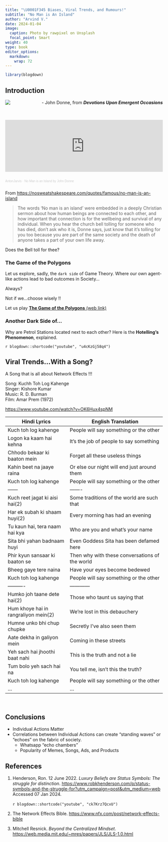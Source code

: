 ```yaml
---
title: "\U0001F345 Biases, Viral Trends, and Rumours!"
subtitle: "No Man is An Island"
author: "Arvind V."
date: 2024-01-04
image:
  caption: Photo by rawpixel on Unsplash
  focal_point: Smart
weight: 40
type: book
editor_options: 
  markdown: 
    wrap: 72
---
```


```r
library(blogdown)
```

## Introduction

![](donne.png)
  [- John Donne, from ***Devotions Upon Emergent Occasions***]{style="float:right"}
  
<br>
<br>
<iframe width="100%" height="166" scrolling="no" frameborder="no" allow="autoplay" src="https://w.soundcloud.com/player/?url=https%3A//api.soundcloud.com/tracks/1219217278&amp;color=ff5500&amp;show_teaser=true%3F">

</iframe>

::: {style="font-size: 10px; color: #cccccc;line-break: anywhere;word-break: normal;overflow: hidden;white-space: nowrap;text-overflow: ellipsis; font-family: Interstate,Lucida Grande,Lucida Sans Unicode,Lucida Sans,Garuda,Verdana,Tahoma,sans-serif;font-weight: 100;"}
<a href="https://soundcloud.com/anton-jarvis-206182017" title="Anton Jarvis" target="_blank" style="color: #cccccc; text-decoration: none;">AntonJarvis</a> ·
<a href="https://soundcloud.com/anton-jarvis-206182017/no-man-is-an-island-by-john-donne" title="No Man is an Island by John Donne" target="_blank" style="color: #cccccc; text-decoration: none;">No
Man is an Island by John Donne</a>
:::

From <u><https://nosweatshakespeare.com/quotes/famous/no-man-is-an-island></u>

>The words ‘No man is an island’ were embedded in a deeply Christian sermon about how human beings are connected to each other, and how important that connection is for the wellbeing and survival of any individual. When you hear the church bell tolling for someone who has died, don’t ask who it is, Donne says, just know that it’s tolling for you too because you are part of the same society and the death of anyone takes a part of your own life away.

Does the Bell toll for thee?


### The Game of the Polygons

Let us explore, sadly, the `dark side` of Game Theory. Where our own
agent-like actions lead to bad outcomes in Society...

Always?

Not if we...choose wisely !!

Let us play <u>**The Game of the Polygons** [(web
link)](https://ncase.me/polygons/)</u>

### Another Dark Side of...

Why are Petrol Stations located next to each other? Here is the
**Hotelling's Phenomenon**, explained.\

`r blogdown::shortcode("youtube", "u4cKzGj58q4")` <br>



## Viral Trends...With a Song?

A Song that is all about Network Effects !!!

Song: Kuchh Toh Log Kahenge\
Singer: Kishore Kumar\
Music: R. D. Burman\
Film: Amar Prem (1972)\

<u><https://www.youtube.com/watch?v=OK6Hux4spNM></u>

Hindi Lyrics | English Translation
-------------|--------------------
Kuch toh log kahenge	|People will say something or the other
Logon ka kaam hai kehna	| It's the job of people to say something
Chhodo bekaar ki baaton mein |	Forget all these useless things
Kahin beet na jaaye raina	| Or else our night will end just around them
Kuch toh log kahenge |	People will say something or the other
------ | -------
Kuch reet jagat ki aisi hai(2) |	Some traditions of the world are such that
Har ek subah ki shaam huyi(2) | Every morning has had an evening
Tu kaun hai, tera naam hai kya| Who are you and what's your name
Sita bhi yahan badnaam huyi |Even Goddess Sita has been defamed here
Phir kyun sansaar ki baaton se | Then why with these conversations of the world
Bheeg gaye tere naina | Have your eyes become bedewed
Kuch toh log kahenge | People will say something or the other
---------- | ------------
Humko joh taane dete hai(2) |	Those who taunt us saying that
Hum khoye hai in rangraliyon mein(2) |	We're lost in this debauchery
Humne unko bhi chup chupke | Secretly I've also seen them
Aate dekha in galiyon mein| Coming in these streets
Yeh sach hai jhoothi baat nahi | This is the truth and not a lie
Tum bolo yeh sach hai na | You tell me, isn't this the truth?
Kuch toh log kahenge | People will say something or the other
... | ...


<br>


## Conclusions

- Individual Actions Matter
- Correlations between Individual Actions can create "standing waves" or "echoes" on the fabric of society.
  * Whatsapp "echo chambers"
  * Popularity of Memes, Songs, Ads, and Products

## References

1. Henderson, Ron. 12 June 2022. *Luxury Beliefs are Status Symbols: The struggle for distinction*. <u><https://www.robkhenderson.com/p/status-symbols-and-the-struggle-for?utm_campaign=post&utm_medium=web></u> Accessed 07 Jan 2024.\
<br>
`r blogdown::shortcode("youtube", "ck7Krz7QcxU")`
<br>

1. The Network Effects Bible. <u><https://www.nfx.com/post/network-effects-bible></u>

1. Mitchell Resnick. *Beyond the Centralized Mindset*. <u><https://web.media.mit.edu/~mres/papers/JLS/JLS-1.0.html></u>

